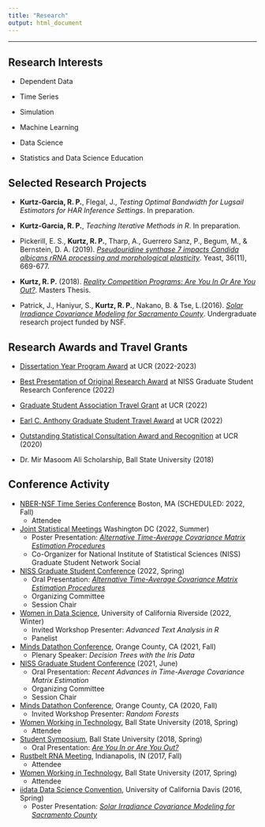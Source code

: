 ```yaml
---
title: "Research"
output: html_document
---
```



------------------------

## Research Interests 

- Dependent Data

- Time Series

- Simulation 

- Machine Learning

- Data Science 

- Statistics and Data Science Education



## Selected Research Projects

- **Kurtz-Garcia, R. P.**, Flegal, J., *Testing Optimal Bandwidth for Lugsail Estimators for HAR Inference Settings*.  In preparation. 

- **Kurtz-Garcia, R. P.**, *Teaching Iterative Methods in R*.  In preparation. 

- Pickerill, E. S., **Kurtz, R. P.**, Tharp, A., Guerrero Sanz, P., Begum, M., & Bernstein, D. A. (2019). *[Pseudouridine synthase 7 impacts Candida albicans rRNA processing and morphological plasticity](ResearchDocuments/Yeast2019.pdf)*. Yeast, 36(11), 669-677.

- **Kurtz, R. P.** (2018). *[Reality Competition Programs: Are You In Or Are You Out?](ResearchDocuments/R Kurtz Final.pdf)*. Masters Thesis. 

- Patrick, J., Haniyur, S., **Kurtz, R. P.**, Nakano, B. & Tse, L.(2016). *[Solar Irradiance Covariance Modeling for Sacramento County](ResearchDocuments/RTG_1_Poster.pdf)*. Undergraduate research project funded by NSF. 


## Research Awards and Travel Grants

- [Dissertation Year Program Award](https://grad.ucr.edu/register/DYP_Award_App_22_23) at UCR (2022-2023)

- [Best Presentation of Original Research Award](https://www.niss.org/news/2nd-annual-graduate-student-research-conference-wonderful-success) at NISS Graduate Student Research Conference (2022)

- [Graduate Student Association Travel Grant](https://gsa.ucr.edu/ctg/) at UCR (2022)

- [Earl C. Anthony Graduate Student Travel Award](https://graduate.ucr.edu/funding) at UCR (2022)

- [Outstanding Statistical Consultation Award and Recognition](https://collaboratory.ucr.edu/#no-back) at UCR (2020)

- Dr. Mir Masoom Ali Scholarship, Ball State University (2018)


## Conference Activity 
- [NBER-NSF Time Series Conference](https://sites-staging.bu.edu/nber-nsf2022/) Boston, MA (SCHEDULED: 2022, Fall)
    + Attendee 
- [Joint Statistical Meetings](https://ww2.amstat.org/meetings/jsm/2022/) Washington DC (2022, Summer)
    + Poster Presentation: [*Alternative Time-Average Covariance Matrix Estimation Procedures*](ResearchDocuments/JSMPoster2022.pdf)
    + Co-Organizer for National Institute of Statistical Sciences (NISS) Graduate Student Network Social 
- [NISS Graduate Student Conference](https://www.niss.org/events/2nd-annual-graduate-student-research-conference-niss-graduate-student-network-event) (2022, Spring)   
    + Oral Presentation: [*Alternative Time-Average Covariance Matrix Estimation Procedures*](https://rpkgarcia.shinyapps.io/NISSpresentation2022KurtzGarcia/#1)
    + Organizing Committee
    + Session Chair
- [Women in Data Science](https://wids.cs.ucr.edu/), University of California Riverside (2022, Winter)    
    + Invited Workshop Presenter: *Advanced Text Analysis in R*
    + Panelist 
- [Minds Datathon Conference](http://datasciminds.org/Datathon_2021.html), Orange County, CA (2021, Fall)   
    + Plenary Speaker: *Decision Trees with the Iris Data*
- [NISS Graduate Student Conference](https://www.niss.org/news/niss-graduate-student-network-convenes-two-day-research-conference) (2021, June)    
    + Oral Presentation: *Recent Advances in Time-Average Covariance Matrix Estimation*
    + Organizing Committee
    + Session Chair
- [Minds Datathon Conference](http://datasciminds.org/datathon.html), Orange County, CA (2020, Fall) 
    + Invited Workshop Presenter: *Random Forests*
- [Women Working in Technology](https://womenworkingintechnology.org/home), Ball State University (2018, Spring)
    + Attendee 
- [Student Symposium](https://www.bsu.edu/about/administrativeoffices/sponsored-projects-administration/student-symposium), Ball State University (2018, Spring) 
    + Oral Presentation: [*Are You In or Are You Out?*](ResearchDocuments/StudentSymposium.pdf)
- [Rustbelt RNA Meeting](https://rustbeltrna.org/2017/), Indianapolis, IN (2017, Fall) 
    + Attendee 
- [Women Working in Technology](https://womenworkingintechnology.org/home), Ball State University (2017, Spring)
    + Attendee 
- [iidata Data Science Convention](https://statistics.ucdavis.edu/), University of California Davis (2016, Spring)
    + Poster Presentation: [*Solar Irradiance Covariance Modeling for Sacramento County*](ResearchDocuments/RTG_1_Poster.pdf)




